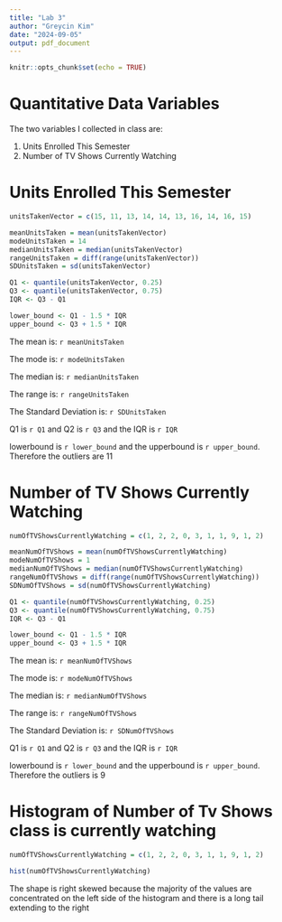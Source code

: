 ---
title: "Lab 3"
author: "Greycin Kim"
date: "2024-09-05"
output: pdf_document
---

```{r setup, include=FALSE}
knitr::opts_chunk$set(echo = TRUE)
```

# Quantitative Data Variables
The two variables I collected in class are:

1. Units Enrolled This Semester
2. Number of TV Shows Currently Watching

# Units Enrolled This Semester
```{r unitsTakenVector, echo = TRUE}
unitsTakenVector = c(15, 11, 13, 14, 14, 13, 16, 14, 16, 15)

meanUnitsTaken = mean(unitsTakenVector)
modeUnitsTaken = 14
medianUnitsTaken = median(unitsTakenVector)
rangeUnitsTaken = diff(range(unitsTakenVector))
SDUnitsTaken = sd(unitsTakenVector)

Q1 <- quantile(unitsTakenVector, 0.25)
Q3 <- quantile(unitsTakenVector, 0.75)
IQR <- Q3 - Q1

lower_bound <- Q1 - 1.5 * IQR
upper_bound <- Q3 + 1.5 * IQR
```
The mean is: `r meanUnitsTaken`

The mode is: `r modeUnitsTaken`

The median is: `r medianUnitsTaken`

The range is: `r rangeUnitsTaken`

The Standard Deviation is: `r SDUnitsTaken`

Q1 is `r Q1` and Q2 is `r Q3` and the IQR is `r IQR`

lowerbound is `r lower_bound` and the upperbound is `r upper_bound`. Therefore the outliers are 11



# Number of TV Shows Currently Watching
```{r numOfTVShows, echo=TRUE}
numOfTVShowsCurrentlyWatching = c(1, 2, 2, 0, 3, 1, 1, 9, 1, 2)

meanNumOfTVShows = mean(numOfTVShowsCurrentlyWatching)
modeNumOfTVShows = 1
medianNumOfTVShows = median(numOfTVShowsCurrentlyWatching)
rangeNumOfTVShows = diff(range(numOfTVShowsCurrentlyWatching))
SDNumOfTVShows = sd(numOfTVShowsCurrentlyWatching)

Q1 <- quantile(numOfTVShowsCurrentlyWatching, 0.25)
Q3 <- quantile(numOfTVShowsCurrentlyWatching, 0.75)
IQR <- Q3 - Q1

lower_bound <- Q1 - 1.5 * IQR
upper_bound <- Q3 + 1.5 * IQR
```

The mean is: `r meanNumOfTVShows`

The mode is: `r modeNumOfTVShows`

The median is: `r medianNumOfTVShows`

The range is: `r rangeNumOfTVShows`

The Standard Deviation is: `r SDNumOfTVShows`

Q1 is `r Q1` and Q2 is `r Q3` and the IQR is `r IQR`

lowerbound is `r lower_bound` and the upperbound is `r upper_bound`. Therefore the outliers is 9


# Histogram of Number of Tv Shows class is currently watching
```{r hist, echo=TRUE}
numOfTVShowsCurrentlyWatching = c(1, 2, 2, 0, 3, 1, 1, 9, 1, 2)

hist(numOfTVShowsCurrentlyWatching)
```

The shape is right skewed because the majority of the values are concentrated on the left side of the histogram and there is a long tail extending to the right
